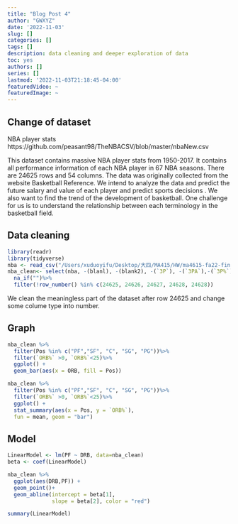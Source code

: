 ```yaml
---
title: "Blog Post 4"
author: "GWXYZ"
date: '2022-11-03'
slug: []
categories: []
tags: []
description: data cleaning and deeper exploration of data
toc: yes
authors: []
series: []
lastmod: '2022-11-03T21:18:45-04:00'
featuredVideo: ~
featuredImage: ~
---
```

## Change of dataset
  NBA player stats 
https://github.com/peasant98/TheNBACSV/blob/master/nbaNew.csv

This dataset contains massive NBA player stats from 1950-2017. It contains all performance information of each NBA player in 67 NBA seasons. There are 24625 rows and 54 columns. The data was originally collected from the website Basketball Reference. We intend to analyze the data and predict the future salary and value of each player and predict sports decisions . We also want to find the trend of the development of basketball. One challenge for us is to understand the relationship between each terminology in the basketball field.

## Data cleaning
```r

library(readr)
library(tidyverse)
nba <- read_csv("/Users/xuduoyifu/Desktop/大四/MA415/HW/ma4615-fa22-final-project-gwxyz/dataset/nbaNew.csv", col_types = cols(PlayerSalary = col_number(), `TS%` = col_number(),`ORB%` = col_number(),`DRB%` = col_number(),`TRB%` = col_number(),`AST%` = col_number(),`STL%` = col_number(),`BLK%` = col_number(),`TOV%` = col_number(),`USG%` = col_number(),`FG%` = col_number(),`3P%` = col_number(),`2P%` = col_number(),`eFG%` = col_number(),`FT%` = col_number()))
nba_clean<- select(nba, -(blanl), -(blank2), -(`3P`), -(`3PA`),-(`3P%`))%>%
  na_if("")%>%
  filter(!row_number() %in% c(24625, 24626, 24627, 24628, 24628))
```
We clean the meaningless part of the dataset after row 24625 and change some colume type into number.

## Graph
```r
nba_clean %>%
  filter(Pos %in% c("PF","SF", "C", "SG", "PG"))%>%
  filter(`ORB%` >0, `ORB%`<25)%>%
  ggplot() +
  geom_bar(aes(x = ORB, fill = Pos)) 
```

```r
nba_clean %>%
  filter(Pos %in% c("PF","SF", "C", "SG", "PG"))%>%
  filter(`ORB%` >0, `ORB%`<25)%>%
  ggplot() + 
  stat_summary(aes(x = Pos, y = `ORB%`),
  fun = mean, geom = "bar")

```


## Model
```r
LinearModel <- lm(PF ~ DRB, data=nba_clean)
beta <- coef(LinearModel)

nba_clean %>% 
  ggplot(aes(DRB,PF)) +
  geom_point()+
  geom_abline(intercept = beta[1],
              slope = beta[2], color = "red")

summary(LinearModel)
```